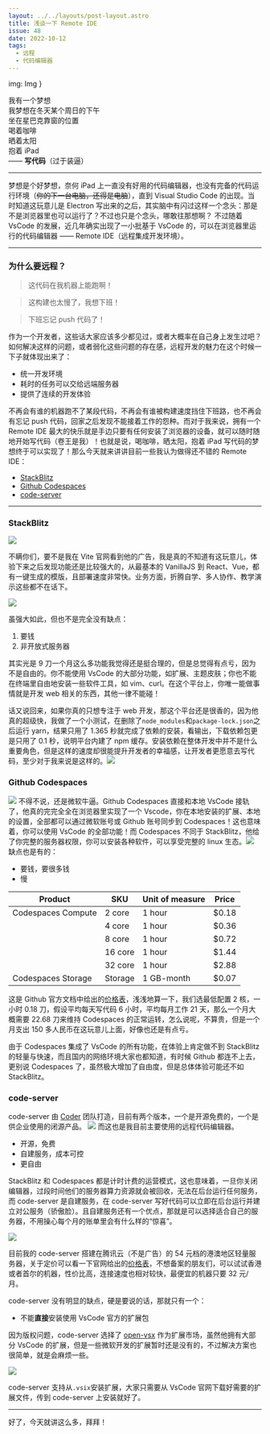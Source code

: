 ```yaml
---
layout: ../../layouts/post-layout.astro
title: 浅谈一下 Remote IDE
issue: 48
date: 2022-10-12
tags:
  - 远程
  - 代码编辑器
---
```


  img: Img
}

我有一个梦想  
我梦想在冬天某个周日的下午  
坐在星巴克靠窗的位置  
喝着咖啡  
晒着太阳  
抱着 iPad  
—— **写代码**（过于装逼）

---

梦想是个好梦想，奈何 iPad 上一直没有好用的代码编辑器，也没有完备的代码运行环境（~~你的下一台电脑，还得是电脑~~），直到 Visual Studio Code 的出现。当时知道这玩意儿是 Electron 写出来的之后，其实脑中有闪过这样一个念头：那是不是浏览器里也可以运行了？不过也只是个念头，哪敢往那想啊？
不过随着 VsCode 的发展，近几年确实出现了一小批基于 VsCode 的，可以在浏览器里运行的代码编辑器 —— Remote IDE（远程集成开发环境）。

---

### 为什么要远程？

> 这代码在我机器上能跑啊！

> 这构建也太慢了，我想下班！

> 下班忘记 push 代码了！

作为一个开发者，这些话大家应该多少都见过，或者大概率在自己身上发生过吧？如何解决这样的问题，或者弱化这些问题的存在感，远程开发的魅力在这个时候一下子就体现出来了：

- 统一开发环境
- 耗时的任务可以交给远端服务器
- 提供了连续的开发体验

不再会有谁的机器跑不了某段代码，不再会有谁被构建速度挡住下班路，也不再会有忘记 push 代码，回家之后发现不能接着工作的怨种。而对于我来说，拥有一个 Remote IDE 最大的快乐就是手边只要有任何安装了浏览器的设备，就可以随时随地开始写代码（卷王是我）！也就是说，喝咖啡，晒太阳，抱着 iPad 写代码的梦想终于可以实现了！那么今天就来讲讲目前一些我认为做得还不错的 Remote IDE：

- [StackBlitz](https://stackblitz.com)
- [Github Codespaces](https://github.com/features/codespaces)
- [code-server](https://github.com/coder/code-server)

---

### StackBlitz

![](https://blog-r2.jw1.dev/p_assets/2022-10-13/2022-10-13-10-47-44@2x.png)

不瞒你们，要不是我在 Vite 官网看到他的广告，我是真的不知道有这玩意儿，体验下来之后发现功能还是比较强大的，从最基本的 VanillaJS 到 React、Vue，都有一键生成的模版，且部署速度非常快。业务方面，折腾自学、多人协作、教学演示这些都不在话下。

![](https://blog-r2.jw1.dev/p_assets/2022-10-13/2022-10-13-10-48-30@2x.png)

虽强大如此，但也不是完全没有缺点：

1. 要钱
2. 非开放式服务器

其实光是 9 刀一个月这么多功能我觉得还是挺合理的，但是总觉得有点亏，因为不是自由的。你不能使用 VsCode 的大部分功能，如扩展、主题皮肤；你也不能在终端里自由地安装一些软件工具，如 vim、curl。在这个平台上，你唯一能做事情就是开发 web 相关的东西，其他一律不能碰！

话又说回来，如果你真的只想专注于 web 开发，那这个平台还是很香的，因为他真的超级快，我做了一个小测试，在删除了`node_modules`和`package-lock.json`之后运行 yarn，结果只用了 1.365 秒就完成了依赖的安装，看输出，下载依赖包更是只用了 0.1 秒，说明平台内建了 npm 缓存。安装依赖在整体开发中并不是什么重要角色，但是这样的速度却很能提升开发者的幸福感，让开发者更愿意去写代码，至少对于我来说是这样的。![](https://blog-r2.jw1.dev/p_assets/2022-10-13/2022-10-13-11-03-31@2x.png)

### Github Codespaces

![](https://blog-r2.jw1.dev/p_assets/2022-10-13/2022-10-13-10-40-45@2x.png)
不得不说，还是微软牛逼。Github Codespaces 直接和本地 VsCode 接轨了，他真的完完全全在浏览器里实现了一个 Vscode，你在本地安装的扩展、本地的设置，全部都可以通过微软账号或 Github 账号同步到 Codespaces！这也意味着，你可以使用 VsCode 的全部功能！而 Codespaces 不同于 StackBlitz，他给了你完整的服务器权限，你可以安装各种软件，可以享受完整的 linux 生态。![](https://blog-r2.jw1.dev/p_assets/2022-10-13/2022-10-13-11-24-59@2x.png)
缺点也是有的：

- 要钱，要很多钱
- 慢

<div class="table-wrap">
<table><thead><tr><th>Product</th><th>SKU</th><th>Unit of measure</th><th>Price</th></tr></thead><tbody><tr><td>Codespaces Compute</td><td>2 core</td><td>1 hour</td><td>$0.18</td></tr><tr><td></td><td>4 core</td><td>1 hour</td><td>$0.36</td></tr><tr><td></td><td>8 core</td><td>1 hour</td><td>$0.72</td></tr><tr><td></td><td>16 core</td><td>1 hour</td><td>$1.44</td></tr><tr><td></td><td>32 core</td><td>1 hour</td><td>$2.88</td></tr><tr><td>Codespaces Storage</td><td>Storage</td><td>1 GB-month</td><td>$0.07</td></tr></tbody></table>
</div>

这是 Github 官方文档中给出的[价格表](https://docs.github.com/en/billing/managing-billing-for-github-codespaces/about-billing-for-github-codespaces#github-codespaces-pricing)，浅浅地算一下，我们选最低配置 2 核，一小时 0.18 刀，假设平均每天写代码 6 小时，平均每月工作 21 天，那么一个月大概需要 22.68 刀来维持 Codespaces 的正常运转，怎么说呢，不算贵，但是一个月支出 150 多人民币在这玩意儿上面，好像也还是有点亏。

由于 Codespaces 集成了 VsCode 的所有功能，在体验上肯定做不到 StackBlitz 的轻量与快速，而且国内的网络环境大家也都知道，有时候 Github 都连不上去，更别说 Codespaces 了，虽然极大增加了自由度，但是总体体验可能还不如 StackBlitz。

### code-server

code-server 由 [Coder](https://coder.com) 团队打造，目前有两个版本，一个是开源免费的，一个是供企业使用的闭源产品。
![](https://blog-r2.jw1.dev/p_assets/2022-10-13/2022-10-13-11-43-17@2x.png)
而这也是我目前主要使用的远程代码编辑器。

- 开源，免费
- 自建服务，成本可控
- 更自由

StackBlitz 和 Codespaces 都是计时计费的运营模式，这也意味着，一旦你关闭编辑器，过段时间他们的服务器算力资源就会被回收，无法在后台运行任何服务，而 code-server 是自建服务，在 code-server 写好代码可以立即在后台运行并建立对公服务（骄傲脸）。且自建服务还有一个优点，那就是可以选择适合自己的服务器，不用操心每个月的账单里会有什么样的“惊喜”。

![](https://blog-r2.jw1.dev/p_assets/2022-10-13/2022-10-13-11-58-07@2x.png)

目前我的 code-server 搭建在腾讯云（不是广告）的 54 元档的港澳地区轻量服务器，关于定价可以看一下官网给出的[价格表](https://cloud.tencent.com/document/product/1207/73452)，不想备案的朋友们，可以试试香港或者首尔的机器，性价比高，连接速度也相对较快，最便宜的机器只要 32 元/月。

code-server 没有明显的缺点，硬是要说的话，那就只有一个：

- 不能**直接**安装使用 VsCode 官方的扩展包

因为版权问题，code-server 选择了 [open-vsx](https://open-vsx.org/) 作为扩展市场，虽然他拥有大部分 VsCode 的扩展，但是一些微软开发的扩展暂时还是没有的，不过解决方案也很简单，就是会麻烦一些。

![](https://blog-r2.jw1.dev/p_assets/2022-10-13/2022-10-13-12-11-36@2x.png)

code-server 支持从`.vsix`安装扩展，大家只需要从 VsCode 官网下载好需要的扩展文件，传到 code-server 上安装就好了。

---

好了，今天就讲这么多，拜拜！

